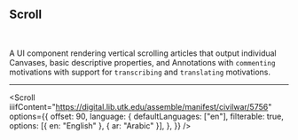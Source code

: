 
## Scroll

<br />

<CallToAction href="/docs/scroll" text="Docs" size="small" />

<CustomManifest placeholder="IIIF Manifest" />

A UI component rendering vertical scrolling articles that output individual Canvases, basic descriptive properties, and Annotations with `commenting` motivations with support for `transcribing` and `translating` motivations.

---

<Scroll
  iiifContent="https://digital.lib.utk.edu/assemble/manifest/civilwar/5756"
  options={{
    offset: 90,
    language: {
      defaultLanguages: ["en"],
      filterable: true,
      options: [{ en: "English" }, { ar: "Arabic" }],
    },
  }}
/>
